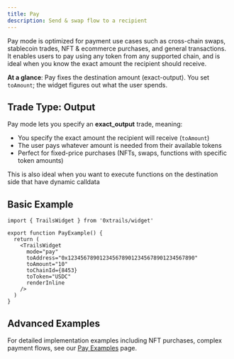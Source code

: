 ```yaml
---
title: Pay
description: Send & swap flow to a recipient
---
```


Pay mode is optimized for payment use cases such as cross-chain swaps, stablecoin trades, NFT & ecommerce purchases, and general transactions. It enables users to pay using any token from any supported chain, and is ideal when you know the exact amount the recipient should receive.

**At a glance**: Pay fixes the destination amount (exact-output). You set `toAmount`; the widget figures out what the user spends.

## Trade Type: Output

Pay mode lets you specify an **exact_output** trade, meaning:
- You specify the exact amount the recipient will receive (`toAmount`)
- The user pays whatever amount is needed from their available tokens
- Perfect for fixed-price purchases (NFTs, swaps, functions with specific token amounts)

This is also ideal when you want to execute functions on the destination side that have dynamic calldata 

## Basic Example

```tsx
import { TrailsWidget } from '0xtrails/widget'

export function PayExample() {
  return (
    <TrailsWidget
      mode="pay"
      toAddress="0x1234567890123456789012345678901234567890"
      toAmount="10" 
      toChainId={8453}
      toToken="USDC"
      renderInline
    />
  )
}
```

## Advanced Examples

For detailed implementation examples including NFT purchases, complex payment flows, see our [Pay Examples](/examples/pay) page.
